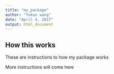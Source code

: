 ```yaml
---
title: "my_package"
author: "Yukun wang"
date: "April 4, 2017"
output: html_document
---
```


## How this works

These are instructions to how my package works

More instructions will come here

